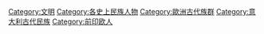 [[Category:文明|Category:文明]]
[[Category:各史上民族人物|Category:各史上民族人物]]
[[Category:歐洲古代族群|Category:歐洲古代族群]]
[[Category:意大利古代民族|Category:意大利古代民族]]
[[Category:前印欧人|Category:前印欧人]]